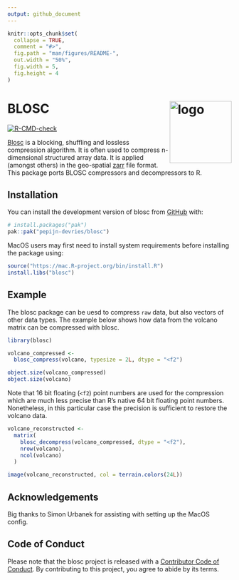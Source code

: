 ```yaml
---
output: github_document
---
```


```r
knitr::opts_chunk$set(
  collapse = TRUE,
  comment = "#>",
  fig.path = "man/figures/README-",
  out.width = "50%",
  fig.width = 5,
  fig.height = 4
)
```

# BLOSC <img src="man/figures/logo.png" align="right" height="139" alt="logo" />

<!-- badges: start -->
[![R-CMD-check](https://github.com/pepijn-devries/blosc/actions/workflows/R-CMD-check.yaml/badge.svg)](https://github.com/pepijn-devries/blosc/actions/workflows/R-CMD-check.yaml)
<!-- badges: end -->

[Blosc](https://www.blosc.org/) is a blocking, shuffling and lossless compression
algorithm. It is often used to compress n-dimensional structured
array data. It is applied (amongst others) in the geo-spatial
[zarr](https://zarr.dev/) file format. This package ports BLOSC compressors and
decompressors to R.

## Installation

You can install the development version of blosc from [GitHub](https://github.com/) with:

``` r
# install.packages("pak")
pak::pak("pepijn-devries/blosc")
```

MacOS users may first need to install system requirements before installing the package using:

```r
source("https://mac.R-project.org/bin/install.R")
install.libs("blosc")
```

## Example

The blosc package can be uesd to compress `raw` data, but also vectors of
other data types. The example below shows how data from the volcano matrix
can be compressed with blosc.

```r
library(blosc)

volcano_compressed <-
  blosc_compress(volcano, typesize = 2L, dtype = "<f2")

object.size(volcano_compressed)
object.size(volcano)
```

Note that 16 bit floating (`<f2`) point numbers are used for the compression which
are much less precise than R's native 64 bit floating point numbers.
Nonetheless, in this particular case the precision is sufficient to restore
the volcano data.

```r
volcano_reconstructed <-
  matrix(
    blosc_decompress(volcano_compressed, dtype = "<f2"),
    nrow(volcano),
    ncol(volcano)
  )

image(volcano_reconstructed, col = terrain.colors(24L))
```

## Acknowledgements

Big thanks to Simon Urbanek for assisting with setting up the MacOS config.

## Code of Conduct

Please note that the blosc project is released with a [Contributor Code of Conduct](https://contributor-covenant.org/version/2/1/CODE_OF_CONDUCT.html). By contributing to this project, you agree to abide by its terms.
